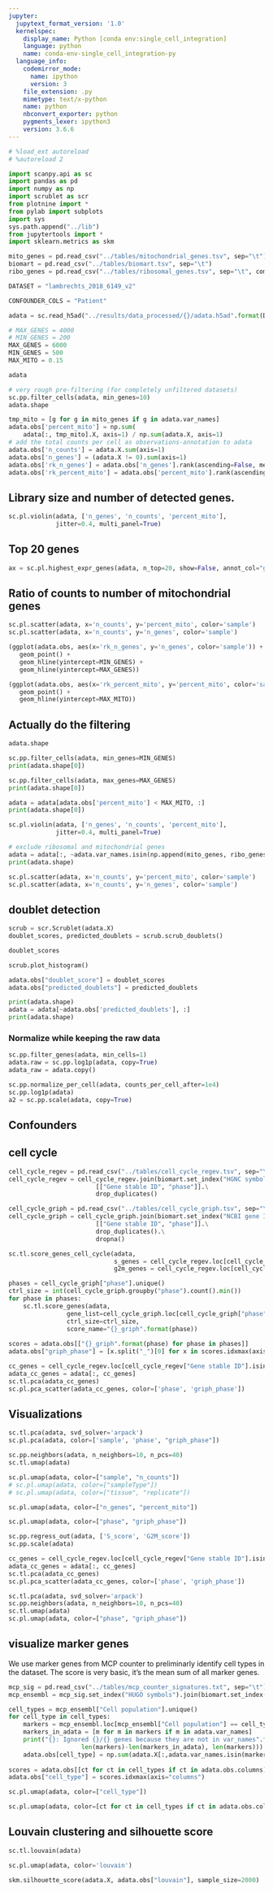 ```yaml
---
jupyter:
  jupytext_format_version: '1.0'
  kernelspec:
    display_name: Python [conda env:single_cell_integration]
    language: python
    name: conda-env-single_cell_integration-py
  language_info:
    codemirror_mode:
      name: ipython
      version: 3
    file_extension: .py
    mimetype: text/x-python
    name: python
    nbconvert_exporter: python
    pygments_lexer: ipython3
    version: 3.6.6
---
```


```python
# %load_ext autoreload
# %autoreload 2

import scanpy.api as sc
import pandas as pd
import numpy as np
import scrublet as scr
from plotnine import * 
from pylab import subplots
import sys
sys.path.append("../lib")
from jupytertools import *
import sklearn.metrics as skm
```

```python
mito_genes = pd.read_csv("../tables/mitochondrial_genes.tsv", sep="\t")["Gene stable ID"].values
biomart = pd.read_csv("../tables/biomart.tsv", sep="\t")
ribo_genes = pd.read_csv("../tables/ribosomal_genes.tsv", sep="\t", comment="#")["Gene stable ID"].values
```

```python
DATASET = "lambrechts_2018_6149_v2"
```

```python
CONFOUNDER_COLS = "Patient"
```

```python
adata = sc.read_h5ad("../results/data_processed/{}/adata.h5ad".format(DATASET))
```

```python
# MAX_GENES = 4000
# MIN_GENES = 200
MAX_GENES = 6000
MIN_GENES = 500
MAX_MITO = 0.15
```

```python
adata
```

```python
# very rough pre-filtering (for completely unfiltered datasets)
sc.pp.filter_cells(adata, min_genes=10)
adata.shape
```

```python
tmp_mito = [g for g in mito_genes if g in adata.var_names]
adata.obs['percent_mito'] = np.sum(
    adata[:, tmp_mito].X, axis=1) / np.sum(adata.X, axis=1)
# add the total counts per cell as observations-annotation to adata
adata.obs['n_counts'] = adata.X.sum(axis=1)
adata.obs['n_genes'] = (adata.X != 0).sum(axis=1)
adata.obs['rk_n_genes'] = adata.obs['n_genes'].rank(ascending=False, method="dense")
adata.obs['rk_percent_mito'] = adata.obs['percent_mito'].rank(ascending=True, method="dense")
```

## Library size and number of detected genes.

```python
sc.pl.violin(adata, ['n_genes', 'n_counts', 'percent_mito'],
             jitter=0.4, multi_panel=True)

```

## Top 20 genes

```python
ax = sc.pl.highest_expr_genes(adata, n_top=20, show=False, annot_col="gene_name-0")
```

## Ratio of counts to number of mitochondrial genes

```python
sc.pl.scatter(adata, x='n_counts', y='percent_mito', color='sample')
sc.pl.scatter(adata, x='n_counts', y='n_genes', color='sample')
```

```python
(ggplot(adata.obs, aes(x='rk_n_genes', y='n_genes', color='sample')) + 
   geom_point() + 
   geom_hline(yintercept=MIN_GENES) + 
   geom_hline(yintercept=MAX_GENES))
```

```python
(ggplot(adata.obs, aes(x='rk_percent_mito', y='percent_mito', color='sample')) + 
   geom_point() + 
   geom_hline(yintercept=MAX_MITO))
```


## Actually do the filtering

```python
adata.shape
```

```python
sc.pp.filter_cells(adata, min_genes=MIN_GENES)
print(adata.shape[0])
```

```python
sc.pp.filter_cells(adata, max_genes=MAX_GENES)
print(adata.shape[0])
```

```python
adata = adata[adata.obs['percent_mito'] < MAX_MITO, :]
print(adata.shape[0])
```

```python
sc.pl.violin(adata, ['n_genes', 'n_counts', 'percent_mito'],
             jitter=0.4, multi_panel=True)

```

```python
# exclude ribosomal and mitochondrial genes
adata = adata[:, ~adata.var_names.isin(np.append(mito_genes, ribo_genes))]
print(adata.shape)
```

```python
sc.pl.scatter(adata, x='n_counts', y='percent_mito', color='sample')
sc.pl.scatter(adata, x='n_counts', y='n_genes', color='sample')
```


## doublet detection

```python
scrub = scr.Scrublet(adata.X)
doublet_scores, predicted_doublets = scrub.scrub_doublets()
```

```python
doublet_scores
```

```python
scrub.plot_histogram()
```

```python
adata.obs["doublet_score"] = doublet_scores
adata.obs["predicted_doublets"] = predicted_doublets
```

```python
print(adata.shape)
adata = adata[~adata.obs['predicted_doublets'], :]
print(adata.shape)
```

### Normalize while keeping the raw data

```python
sc.pp.filter_genes(adata, min_cells=1)
adata.raw = sc.pp.log1p(adata, copy=True)
adata_raw = adata.copy()
```

```python
sc.pp.normalize_per_cell(adata, counts_per_cell_after=1e4)
sc.pp.log1p(adata)
a2 = sc.pp.scale(adata, copy=True)
```

## Confounders


## cell cycle

```python
cell_cycle_regev = pd.read_csv("../tables/cell_cycle_regev.tsv", sep="\t")
cell_cycle_regev = cell_cycle_regev.join(biomart.set_index("HGNC symbol"), on=["hgnc_symbol"], how="inner")\
                        [["Gene stable ID", "phase"]].\
                        drop_duplicates()
```

```python
cell_cycle_griph = pd.read_csv("../tables/cell_cycle_griph.tsv", sep="\t")
cell_cycle_griph = cell_cycle_griph.join(biomart.set_index("NCBI gene ID"), on=["entrez"], how="left")\
                        [["Gene stable ID", "phase"]].\
                        drop_duplicates().\
                        dropna()
```

```python
sc.tl.score_genes_cell_cycle(adata, 
                             s_genes = cell_cycle_regev.loc[cell_cycle_regev["phase"] == "S","Gene stable ID"].values,
                             g2m_genes = cell_cycle_regev.loc[cell_cycle_regev["phase"] == "M","Gene stable ID"].values)
```

```python
phases = cell_cycle_griph["phase"].unique()
ctrl_size = int(cell_cycle_griph.groupby("phase").count().min())
for phase in phases: 
    sc.tl.score_genes(adata,
                gene_list=cell_cycle_griph.loc[cell_cycle_griph["phase"] == phase, "Gene stable ID"], 
                ctrl_size=ctrl_size,
                score_name="{}_griph".format(phase))
    
scores = adata.obs[["{}_griph".format(phase) for phase in phases]]
adata.obs["griph_phase"] = [x.split("_")[0] for x in scores.idxmax(axis="columns")]

```

```python
cc_genes = cell_cycle_regev.loc[cell_cycle_regev["Gene stable ID"].isin(adata.var_names), "Gene stable ID"]
adata_cc_genes = adata[:, cc_genes]
sc.tl.pca(adata_cc_genes)
sc.pl.pca_scatter(adata_cc_genes, color=['phase', 'griph_phase'])
```

## Visualizations

```python
sc.tl.pca(adata, svd_solver='arpack')
sc.pl.pca(adata, color=['sample', 'phase', "griph_phase"])
```

```python
sc.pp.neighbors(adata, n_neighbors=10, n_pcs=40)
sc.tl.umap(adata)
```

```python
sc.pl.umap(adata, color=["sample", "n_counts"])
# sc.pl.umap(adata, color=["sampleType"])
# sc.pl.umap(adata, color=["tissue", "replicate"])
```

```python
sc.pl.umap(adata, color=["n_genes", "percent_mito"])
```

```python
sc.pl.umap(adata, color=["phase", "griph_phase"])
```

```python
sc.pp.regress_out(adata, ['S_score', 'G2M_score'])
sc.pp.scale(adata)
```

```python
cc_genes = cell_cycle_regev.loc[cell_cycle_regev["Gene stable ID"].isin(adata.var_names), "Gene stable ID"]
adata_cc_genes = adata[:, cc_genes]
sc.tl.pca(adata_cc_genes)
sc.pl.pca_scatter(adata_cc_genes, color=['phase', 'griph_phase'])
```

```python
sc.tl.pca(adata, svd_solver='arpack')
sc.pp.neighbors(adata, n_neighbors=10, n_pcs=40)
sc.tl.umap(adata)
sc.pl.umap(adata, color=["phase", "griph_phase"])
```

## visualize marker genes
We use marker genes from MCP counter to preliminarly identify cell types in the dataset. 
The score is very basic, it's the mean sum of all marker genes.

```python
mcp_sig = pd.read_csv("../tables/mcp_counter_signatures.txt", sep="\t")
mcp_ensembl = mcp_sig.set_index("HUGO symbols").join(biomart.set_index("HGNC symbol"), how="inner")[["Cell population", "Gene stable ID"]]
```

```python
cell_types = mcp_ensembl["Cell population"].unique()
for cell_type in cell_types: 
    markers = mcp_ensembl.loc[mcp_ensembl["Cell population"] == cell_type, "Gene stable ID"].values
    markers_in_adata = [m for m in markers if m in adata.var_names]
    print("{}: Ignored {}/{} genes because they are not in var_names".format(cell_type,
                    len(markers)-len(markers_in_adata), len(markers)))
    adata.obs[cell_type] = np.sum(adata.X[:,adata.var_names.isin(markers_in_adata)], axis=1)/len(markers_in_adata)
    
scores = adata.obs[[ct for ct in cell_types if ct in adata.obs.columns]]
adata.obs["cell_type"] = scores.idxmax(axis="columns")

```

```python
sc.pl.umap(adata, color=["cell_type"])
```

```python
sc.pl.umap(adata, color=[ct for ct in cell_types if ct in adata.obs.columns], ncols=2)
```

## Louvain clustering and silhouette score

```python
sc.tl.louvain(adata)
```

```python
sc.pl.umap(adata, color='louvain')
```

```python
skm.silhouette_score(adata.X, adata.obs["louvain"], sample_size=2000)
```

```python

```
